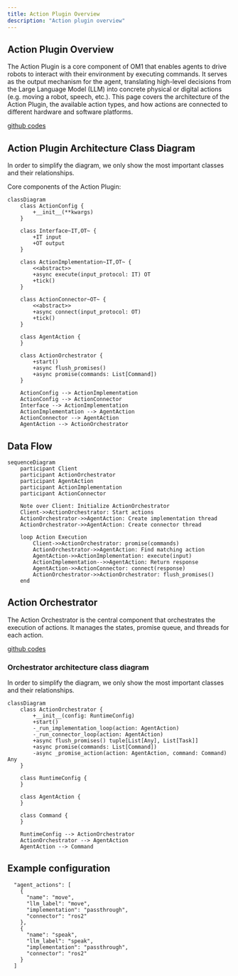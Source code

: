 ```yaml
---
title: Action Plugin Overview
description: "Action plugin overview"
---
```


## Action Plugin Overview

The Action Plugin is a core component of OM1 that enables agents to drive robots to interact with their environment by executing commands. 
It serves as the output mechanism for the agent, translating high-level decisions from the Large Language Model (LLM) into concrete physical or digital actions 
(e.g. moving a robot, speech, etc.). This page covers the architecture of the Action Plugin, the available action types, 
and how actions are connected to different hardware and software platforms.

[github codes](https://github.com/O\openmind/OM1/tree/main/src/actions)

## Action Plugin Architecture Class Diagram

In order to simplify the diagram, we only show the most important classes and their relationships.

Core components of the Action Plugin:

```mermaid
classDiagram
    class ActionConfig {
        +__init__(**kwargs)
    }

    class Interface~IT,OT~ {
        +IT input
        +OT output
    }

    class ActionImplementation~IT,OT~ {
        <<abstract>>
        +async execute(input_protocol: IT) OT
        +tick()
    }

    class ActionConnector~OT~ {
        <<abstract>>
        +async connect(input_protocol: OT)
        +tick()
    }

    class AgentAction {
    }

    class ActionOrchestrator {
        +start()
        +async flush_promises()
        +async promise(commands: List[Command])
    }

    ActionConfig --> ActionImplementation
    ActionConfig --> ActionConnector
    Interface --> ActionImplementation
    ActionImplementation --> AgentAction
    ActionConnector --> AgentAction
    AgentAction --> ActionOrchestrator
```

## Data Flow

```mermaid
sequenceDiagram
    participant Client
    participant ActionOrchestrator
    participant AgentAction
    participant ActionImplementation
    participant ActionConnector

    Note over Client: Initialize ActionOrchestrator
    Client->>ActionOrchestrator: Start actions
    ActionOrchestrator->>AgentAction: Create implementation thread
    ActionOrchestrator->>AgentAction: Create connector thread
    
    loop Action Execution
        Client->>ActionOrchestrator: promise(commands)
        ActionOrchestrator->>AgentAction: Find matching action
        AgentAction->>ActionImplementation: execute(input)
        ActionImplementation-->>AgentAction: Return response
        AgentAction->>ActionConnector: connect(response)
        ActionOrchestrator->>ActionOrchestrator: flush_promises()
    end
```

## Action Orchestrator

The Action Orchestrator is the central component that orchestrates the execution of actions. It manages the states, promise queue, and threads for each action.

[github codes](https://github.com/openmind/OM1/blob/main/src/actions/orchestrator.py)

### Orchestrator architecture class diagram

In order to simplify the diagram, we only show the most important classes and their relationships.

```mermaid
classDiagram
    class ActionOrchestrator {
        +__init__(config: RuntimeConfig)
        +start()
        -_run_implementation_loop(action: AgentAction)
        -_run_connector_loop(action: AgentAction)
        +async flush_promises() tuple[List[Any], List[Task]]
        +async promise(commands: List[Command])
        -async _promise_action(action: AgentAction, command: Command) Any
    }

    class RuntimeConfig {
    }

    class AgentAction {
    }

    class Command {
    }

    RuntimeConfig --> ActionOrchestrator
    ActionOrchestrator --> AgentAction
    AgentAction --> Command
```

## Example configuration

```
  "agent_actions": [
    {
      "name": "move",
      "llm_label": "move",
      "implementation": "passthrough",
      "connector": "ros2"
    },
    {
      "name": "speak",
      "llm_label": "speak",
      "implementation": "passthrough",
      "connector": "ros2"
    }
  ]
```
